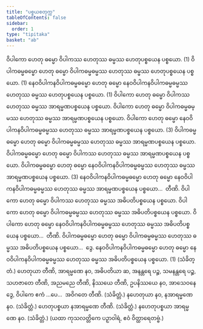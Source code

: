 ```yaml
---
title: "ပစ္စယစတုက္က"
tableOfContents: false
sidebar:
  order: 1
type: "tipitaka"
basket: "ab"
---
```



<DynamicBreadcrumb />

<Division number="39">

<Paragraph number="128">
ဝိပါကော ဟေတု ဓမ္မော ဝိပါကဿ ဟေတုဿ ဓမ္မဿ ဟေတုပစ္စယေန ပစ္စယော. (1)
</Paragraph>

<Paragraph number="129">
ဝိပါကဓမ္မဓမ္မော ဟေတု ဓမ္မော ဝိပါကဓမ္မဓမ္မဿ ဟေတုဿ ဓမ္မဿ ဟေတုပစ္စယေန ပစ္စယော. (1)
</Paragraph>

<Paragraph number="130">
နေဝဝိပါကနဝိပါကဓမ္မဓမ္မော ဟေတု ဓမ္မော နေဝဝိပါကနဝိပါကဓမ္မဓမ္မဿ ဟေတုဿ ဓမ္မဿ ဟေတုပစ္စယေန ပစ္စယော. (1)
</Paragraph>

</Division>
<Division number="40">

<Paragraph number="131">
ဝိပါကော ဟေတု ဓမ္မော ဝိပါကဿ ဟေတုဿ ဓမ္မဿ အာရမ္မဏပစ္စယေန ပစ္စယော. ဝိပါကော ဟေတု ဓမ္မော ဝိပါကဓမ္မဓမ္မဿ ဟေတုဿ ဓမ္မဿ အာရမ္မဏပစ္စယေန ပစ္စယော. ဝိပါကော ဟေတု ဓမ္မော နေဝဝိပါကနဝိပါကဓမ္မဓမ္မဿ ဟေတုဿ ဓမ္မဿ အာရမ္မဏပစ္စယေန ပစ္စယော. (3)
</Paragraph>

<Paragraph number="132">
ဝိပါကဓမ္မဓမ္မော ဟေတု ဓမ္မော ဝိပါကဓမ္မဓမ္မဿ ဟေတုဿ ဓမ္မဿ အာရမ္မဏပစ္စယေန ပစ္စယော. ဝိပါကဓမ္မဓမ္မော ဟေတု ဓမ္မော ဝိပါကဿ ဟေတုဿ ဓမ္မဿ အာရမ္မဏပစ္စယေန ပစ္စယော. ဝိပါကဓမ္မဓမ္မော ဟေတု ဓမ္မော နေဝဝိပါကနဝိပါကဓမ္မဓမ္မဿ ဟေတုဿ ဓမ္မဿ အာရမ္မဏပစ္စယေန ပစ္စယော. (3)
</Paragraph>

<Paragraph number="133">
နေဝဝိပါကနဝိပါကဓမ္မဓမ္မော ဟေတု ဓမ္မော နေဝဝိပါကနဝိပါကဓမ္မဓမ္မဿ ဟေတုဿ ဓမ္မဿ အာရမ္မဏပစ္စယေန ပစ္စယော…  တီဏိ.
</Paragraph>

</Division>
<Division number="41">

<Paragraph number="134">
ဝိပါကော ဟေတု ဓမ္မော ဝိပါကဿ ဟေတုဿ ဓမ္မဿ အဓိပတိပစ္စယေန ပစ္စယော. ဝိပါကော ဟေတု ဓမ္မော ဝိပါကဓမ္မဓမ္မဿ ဟေတုဿ ဓမ္မဿ အဓိပတိပစ္စယေန ပစ္စယော. ဝိပါကော ဟေတု ဓမ္မော နေဝဝိပါကနဝိပါကဓမ္မဓမ္မဿ ဟေတုဿ ဓမ္မဿ အဓိပတိပစ္စယေန ပစ္စယော…  တီဏိ.
</Paragraph>

<Paragraph number="135">
ဝိပါကဓမ္မဓမ္မော ဟေတု ဓမ္မော ဝိပါကဓမ္မဓမ္မဿ ဟေတုဿ ဓမ္မဿ အဓိပတိပစ္စယေန ပစ္စယော…  ဒွေ.
</Paragraph>

<Paragraph number="136">
နေဝဝိပါကနဝိပါကဓမ္မဓမ္မော ဟေတု ဓမ္မော နေဝဝိပါကနဝိပါကဓမ္မဓမ္မဿ ဟေတုဿ ဓမ္မဿ အဓိပတိပစ္စယေန ပစ္စယော. (1) (သံခိတ္တံ.)
</Paragraph>

</Division>
<Division number="42">

<Paragraph number="137">
ဟေတုယာ တီဏိ, အာရမ္မဏေ နဝ, အဓိပတိယာ ဆ, အနန္တရေ ပဉ္စ, သမနန္တရေ ပဉ္စ, သဟဇာတေ တီဏိ, အညမညေ တီဏိ, နိဿယေ တီဏိ, ဥပနိဿယေ နဝ, အာသေဝနေ ဒွေ, ဝိပါကေ ဧကံ …ပေ…  အဝိဂတေ တီဏိ. (သံခိတ္တံ.)
</Paragraph>

<Paragraph number="138">
နဟေတုယာ နဝ, နအာရမ္မဏေ နဝ. (သံခိတ္တံ.)
</Paragraph>

<Paragraph number="139">
ဟေတုပစ္စယာ နအာရမ္မဏေ တီဏိ. (သံခိတ္တံ.)
</Paragraph>

<Paragraph number="140">
နဟေတုပစ္စယာ အာရမ္မဏေ နဝ. (သံခိတ္တံ.)
</Paragraph>

<Paragraph number="141">
(ယထာ ကုသလတ္တိကေ ပဉှာဝါရံ, ဧဝံ ဝိတ္ထာရေတဗ္ဗံ.)
</Paragraph>
</Division>